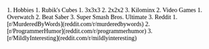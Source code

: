 
<article style="color: black; padding: 2em; font-family: 'Coming Soon', cursive;">
1. Hobbies
    1. Rubik's Cubes
        1. 3x3x3
        2. 2x2x2
        3. Kilominx
    2. Video Games
        1. Overwatch
        2. Beat Saber
        3. Super Smash Bros. Ultimate
    3. Reddit
        1. [r/MurderedByWords](reddit.com/r/murderedbywords)
        2. [r/ProgrammerHumor](reddit.com/r/programmerhumor)
        3. [r/MildlyInteresting](reddit.com/r/mildlyinteresting)
</article>
